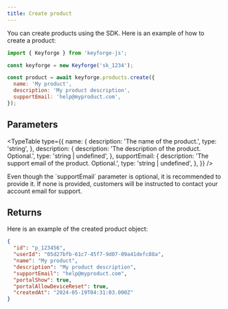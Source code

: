 ```yaml
---
title: Create product
---
```


You can create products using the SDK. Here is an example of how to create a product:

```js
import { Keyforge } from 'keyforge-js';

const keyforge = new Keyforge('sk_1234');

const product = await keyforge.products.create({
  name: 'My product',
  description: 'My product description',
  supportEmail: 'help@myproduct.com',
});
```

## Parameters

<TypeTable
  type={{
    name: {
      description: 'The name of the product.',
      type: 'string',
    },
    description: {
      description: 'The description of the product. Optional.',
      type: 'string | undefined',
    },
    supportEmail: {
      description: 'The support email of the product. Optional.',
      type: 'string | undefined',
    },
  }}
/>

<Callout title="Support email">
  Even though the `supportEmail` parameter is optional, it is recommended to
  provide it. If none is provided, customers will be instructed to contact your
  account email for support.
</Callout>

## Returns

Here is an example of the created product object:

```json
{
  "id": "p_123456",
  "userId": "05d27bfb-61c7-45f7-9d07-09a41defc88a",
  "name": "My product",
  "description": "My product description",
  "supportEmail": "help@myproduct.com",
  "portalShow": true,
  "portalAllowDeviceReset": true,
  "createdAt": "2024-05-19T04:31:03.000Z"
}
```

